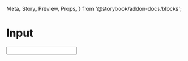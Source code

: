   Meta,
  Story,
  Preview,
  Props,
} from '@storybook/addon-docs/blocks';

<Meta title="Files|Input" component={Input} />

# Input

<Preview>
  <Story name="As default">
    <Box p={2}>
      <Input
        name="sample"
        onChange={action('on-change')}
        onError={action('on-error')}
        required
      />
    </Box>
  </Story>
</Preview>
